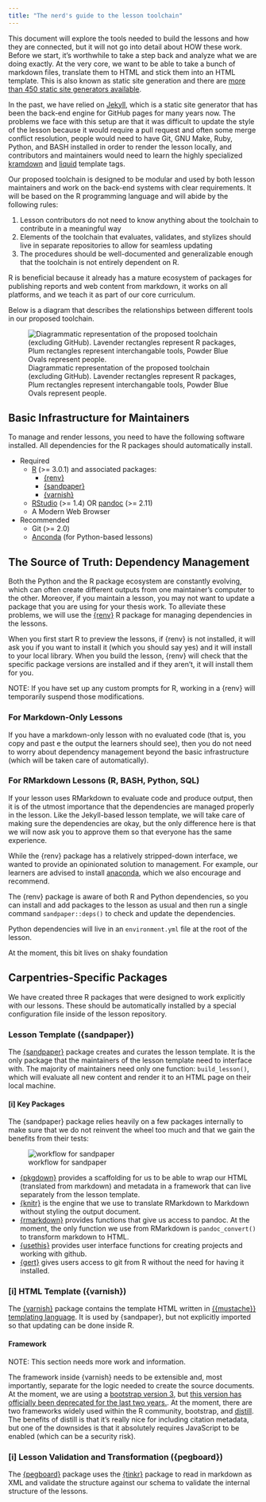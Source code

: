 ```yaml
---
title: "The nerd's guide to the lesson toolchain"
---
```


This document will explore the tools needed to build the lessons and how they
are connected, but it will not go into detail about HOW these work. Before we
start, it's worthwhile to take a step back and analyze what we are doing
exactly. At the very core, we want to be able to take a bunch of markdown
files, translate them to HTML and stick them into an HTML template. This is
also known as static site generation and there are [more than 450 static site
generators available](https://staticsitegenerators.net/).

In the past, we have relied on [Jekyll](https://jekyllrb.com/), which is a
static site generator that has been the back-end engine for GitHub pages for
many years now. The problems we face with this setup are that it was difficult
to update the style of the lesson because it would require a pull request and
often some merge conflict resolution, people would need to have Git, GNU Make,
Ruby, Python, and BASH installed in order to render the lesson locally, and
contributors and maintainers would need to learn the highly specialized
[kramdown](https://kramdown.gettalong.org/quickref.html) and
[liquid](https://shopify.github.io/liquid/) template tags.

Our proposed toolchain is designed to be modular and used by both lesson
maintainers and work on the back-end systems with clear requirements. It will
be based on the R programming language and will abide by the following rules:

1. Lesson contributors do not need to know anything about the toolchain to
   contribute in a meaningful way
2. Elements of the toolchain that evaluates, validates, and stylizes should
   live in separate repositories to allow for seamless updating
3. The procedures should be well-documented and generalizable enough that the
   toolchain is not entirely dependent on R.

R is beneficial because it already has a mature ecosystem of packages for
publishing reports and web content from markdown, it works on all platforms,
and we teach it as part of our core curriculum.

Below is a diagram that describes the relationships between different tools in
our proposed toolchain. 

![
Diagrammatic representation of the proposed toolchain (excluding GitHub). 
Lavender rectangles represent R packages, 
Plum rectangles represent interchangable tools, 
Powder Blue Ovals represent people.
](img/broad-flow.dot.svg)

## Basic Infrastructure for Maintainers

To manage and render lessons, you need to have the following software
installed. All dependencies for the R packages should automatically install. 

 - Required
   + [R](https://cran.r-project.org/) (>= 3.0.1) and associated packages:
       + [{renv}](https://rstudio.github.io/renv/)
       + [{sandpaper}](https://zkamvar.github.io/sandpaper/)
       + [{varnish}](https://github.com/zkamvar/varnish#readme)
   + [RStudio](https://rstudio.com/products/rstudio/download/#download) (>=
     1.4) OR [pandoc](https://pandoc.org/installing.html) (>= 2.11)
   + A Modern Web Browser
 - Recommended
   + Git (>= 2.0)
   + [Anconda](https://www.anaconda.com/download/#linux) (for Python-based
     lessons)

## The Source of Truth: Dependency Management

Both the Python and the R package ecosystem are constantly evolving, which can
often create different outputs from one maintainer's computer to the other.
Moreover, if you maintain a lesson, you may not want to update a package that
you are using for your thesis work. To alleviate these problems, we will use
the [{renv}](https://rstudio.github.io/renv/) R package for managing
dependencies in the lessons.

When you first start R to preview the lessons, if {renv} is not installed, it
will ask you if you want to install it (which you should say yes) and it will
install to your local library. When you build the lesson, {renv} will check
that the specific package versions are installed and if they aren't, it will
install them for you.

<div class='info'>

NOTE: If you have set up any custom prompts for R, working in a {renv} will
temporarily suspend those modifications. 

</div>

### For Markdown-Only Lessons

If you have a markdown-only lesson with no evaluated code (that is, you copy
and past e the output the learners should see), then you do not need to worry
about dependency management beyond the basic infrastructure (which will be
taken care of automatically).

### For RMarkdown Lessons (R, BASH, Python, SQL)

If your lesson uses RMarkdown to evaluate code and produce output, then it is
of the utmost importance that the dependencies are managed properly in the
lesson. Like the Jekyll-based lesson template, we will take care of making sure
the dependencies are okay, but the only difference here is that we will now ask
you to approve them so that everyone has the same experience. 

While the {renv} package has a relatively stripped-down interface, we wanted to
provide an opinionated solution to management. For example, our learners are
advised to install [anaconda](https://www.anaconda.com/download/#linux), which
we also encourage and recommend. 

The {renv} package is aware of both R and Python dependencies, so you can
install and add packages to the lesson as usual and then run a single command
`sandpaper::deps()` to check and update the dependencies. 

Python dependencies will live in an `environment.yml` file at the root of the
lesson.

::::::::::::::::::::::::::::::: warning

At the moment, this bit lives on shaky foundation

::::::::::::::::::::::::::::::::::

## Carpentries-Specific Packages

We have created three R packages that were designed to work explicitly with our
lessons. These should be automatically installed by a special configuration
file inside of the lesson repository.

### Lesson Template ({sandpaper})


The [{sandpaper}](https://zkamvar.github.io/sandpaper) package creates and
curates the lesson template. It is the only package that the maintainers of the
lesson template need to interface with. The majority of maintainers need only
one function: `build_lesson()`, which will evaluate all new content and render
it to an HTML page on their local machine. 

#### [i] Key Packages

The {sandpaper} package relies heavily on a few packages internally to make
sure that we do not reinvent the wheel too much and that we gain the benefits
from their tests:

![workflow for sandpaper](https://imgur.com/SpbwuzN.png)

 - [{pkgdown}](https://pkgdown.r-lib.org) provides a scaffolding for us to be
   able to wrap our HTML (translated from markdown) and metadata in a framework
   that can live separately from the lesson template.
 - [{knitr}](https://yihui.org/knitr/) is the engine that we use to translate
   RMarkdown to Markdown without styling the output document. 
 - [{rmarkdown}](https://rmarkdown.rstudio.com/) provides functions that give
   us access to pandoc. At the moment, the only function we use from RMarkdown
   is `pandoc_convert()` to transform markdown to HTML.
 - [{usethis}](https://usethis.r-lib.org) provides user interface functions for
   creating projects and working with github.
 - [{gert}](https://gert.r-lib.org) gives users access to git from R without
   the need for having it installed.

### [i] HTML Template ({varnish})

The [{varnish}](https://github.com/zkamvar/varnish#readme) package contains the
template HTML written in [{{mustache}} templating
language](https://mustache.github.io/mustache.5.html). It is used by
{sandpaper}, but not explicitly imported so that updating can be done inside R. 

#### Framework

<div class='info'>

NOTE: This section needs more work and information.

</div>

The framework inside {varnish} needs to be extensible and, most importantly,
separate for the logic needed to create the source documents. At the moment, we
are using a [bootstrap version 3](https://getboostrap.org), but [this version
has officially been deprecated for the last two
years.](https://github.com/twbs/release). At the moment, there are two
frameworks widely used within the R community, bootstrap, and
[distill](https://rstudio.github.io/distill/). The benefits of distill is that
it's really nice for including citation metadata, but one of the downsides is
that it absolutely requires JavaScript to be enabled (which can be a security
risk).

### [i] Lesson Validation and Transformation ({pegboard})

The [{pegboard}](https://carpentries.github.io/pegboard) package uses the
[{tinkr}](https://docs.ropensci.org/tinkr) package to read in markdown as XML
and validate the structure against our schema to validate the internal
structure of the lessons.
